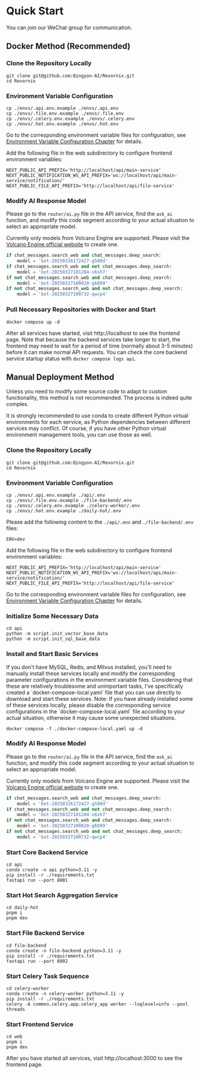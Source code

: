 
# Quick Start

You can join our WeChat group <WeComCode /> for communication.

## Docker Method (Recommended)

<Steps>

### Clone the Repository Locally

```shell
git clone git@github.com:Qingyon-AI/Revornix.git
cd Revornix
```

### Environment Variable Configuration

```shell
cp ./envs/.api.env.example ./envs/.api.env
cp ./envs/.file.env.example ./envs/.file.env
cp ./envs/.celery.env.example ./envs/.celery.env
cp ./envs/.hot.env.example ./envs/.hot.env
```

Go to the corresponding environment variable files for configuration, see [Environment Variable Configuration Chapter](environment) for details.

Add the following file in the web subdirectory to configure frontend environment variables:

```shell filename=".env"
NEXT_PUBLIC_API_PREFIX='http://localhost/api/main-service'
NEXT_PUBLIC_NOTIFICATION_WS_API_PREFIX='ws://localhost/api/main-service/notification/'
NEXT_PUBLIC_FILE_API_PREFIX='http://localhost/api/file-service'
```

### Modify AI Response Model

Please go to the `router/ai.py` file in the API service, find the `ask_ai` function, and modify this code segment according to your actual situation to select an appropriate model.

<Callout>Currently only models from Volcano Engine are supported. Please visit the [Volcano Engine official website](https://www.volcengine.com) to create one.</Callout>

```python
if chat_messages.search_web and chat_messages.deep_search:
	model = 'bot-20250326172427-g588d'
if chat_messages.search_web and not chat_messages.deep_search:
	model = 'bot-20250327101204-s6sh7'
if not chat_messages.search_web and chat_messages.deep_search:
	model = 'bot-20250327100020-g6899'
if not chat_messages.search_web and not chat_messages.deep_search:
	model = 'bot-20250327100732-qwcp4'
```

### Pull Necessary Repositories with Docker and Start

```shell
docker compose up -d
```

After all services have started, visit http://localhost to see the frontend page. Note that because the backend services take longer to start, the frontend may need to wait for a period of time (normally about 3-5 minutes) before it can make normal API requests. You can check the core backend service startup status with `docker compose logs api`.

</Steps>

## Manual Deployment Method

Unless you need to modify some source code to adapt to custom functionality, this method is not recommended. The process is indeed quite complex.

<Callout>
	It is strongly recommended to use conda to create different Python virtual environments for each service, as Python dependencies between different services may conflict. Of course, if you have other Python virtual environment management tools, you can use those as well.
</Callout>

<Steps>

### Clone the Repository Locally

```shell
git clone git@github.com:Qingyon-AI/Revornix.git
cd Revornix
```

### Environment Variable Configuration

```shell
cp ./envs/.api.env.example ./api/.env
cp ./envs/.file.env.example ./file-backend/.env
cp ./envs/.celery.env.example ./celery-worker/.env
cp ./envs/.hot.env.example ./daily-hot/.env
```

Please add the following content to the `./api/.env` and `./file-backend/.env` files:

```
ENV=dev
```

Add the following file in the web subdirectory to configure frontend environment variables:

```shell filename=".env"
NEXT_PUBLIC_API_PREFIX='http://localhost/api/main-service'
NEXT_PUBLIC_NOTIFICATION_WS_API_PREFIX='ws://localhost/api/main-service/notification/'
NEXT_PUBLIC_FILE_API_PREFIX='http://localhost/api/file-service'
```

Go to the corresponding environment variable files for configuration, see [Environment Variable Configuration Chapter](environment) for details.

### Initialize Some Necessary Data

```shell
cd api
python -m script.init_vector_base_data
python -m script.init_sql_base_data
```

### Install and Start Basic Services

<Callout>
	If you don't have MySQL, Redis, and Milvus installed, you'll need to manually install these services locally and modify the corresponding parameter configurations in the environment variable files.
	Considering that these are relatively troublesome and unimportant tasks, I've specifically created a `docker-compose-local.yaml` file that you can use directly to download and start these services.
</Callout>

<Callout type="warning">
	Note: If you have already installed some of these services locally, please disable the corresponding service configurations in the `docker-compose-local.yaml` file according to your actual situation, otherwise it may cause some unexpected situations.
</Callout>

```shell
docker compose -f ./docker-compose-local.yaml up -d 
```


### Modify AI Response Model

Please go to the `router/ai.py` file in the API service, find the `ask_ai` function, and modify this code segment according to your actual situation to select an appropriate model.

<Callout>Currently only models from Volcano Engine are supported. Please visit the [Volcano Engine official website](https://www.volcengine.com) to create one.</Callout>

```python
if chat_messages.search_web and chat_messages.deep_search:
	model = 'bot-20250326172427-g588d'
if chat_messages.search_web and not chat_messages.deep_search:
	model = 'bot-20250327101204-s6sh7'
if not chat_messages.search_web and chat_messages.deep_search:
	model = 'bot-20250327100020-g6899'
if not chat_messages.search_web and not chat_messages.deep_search:
	model = 'bot-20250327100732-qwcp4'
```

### Start Core Backend Service

```shell
cd api
conda create -n api python=3.11 -y
pip install -r ./requirements.txt
fastapi run --port 8001
```

### Start Hot Search Aggregation Service

```shell
cd daily-hot
pnpm i 
pnpm dev
```

### Start File Backend Service

```shell
cd file-backend
conda create -n file-backend python=3.11 -y
pip install -r ./requirements.txt
fastapi run --port 8002
```

### Start Celery Task Sequence

```shell
cd celery-worker
conda create -n celery-worker python=3.11 -y
pip install -r ./requirements.txt
celery -A common.celery.app.celery_app worker --loglevel=info --pool threads
```

### Start Frontend Service

```shell
cd web
pnpm i
pnpm dev
```

</Steps>

After you have started all services, visit http://localhost:3000 to see the frontend page.
